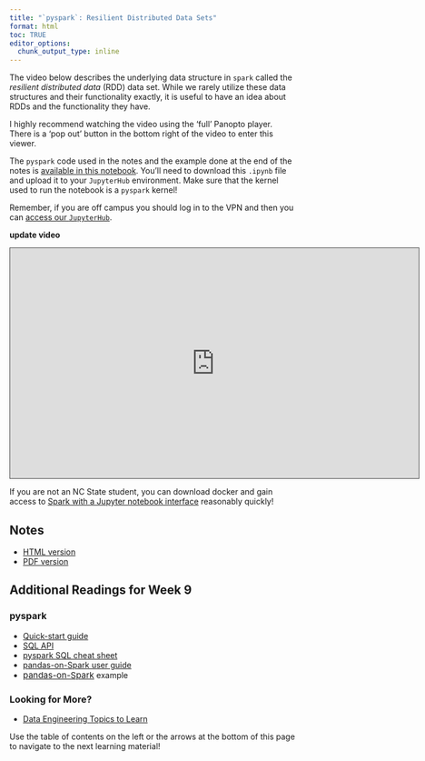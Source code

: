 ```yaml
---
title: "`pyspark`: Resilient Distributed Data Sets"
format: html
toc: TRUE
editor_options: 
  chunk_output_type: inline
---
```


The video below describes the underlying data structure in `spark` called the *resilient distributed data* (RDD) data set. While we rarely utilize these data structures and their functionality exactly, it is useful to have an idea about RDDs and the functionality they have.

I highly recommend watching the video using the 'full' Panopto player. There is a 'pop out' button in the bottom right of the video to enter this viewer.

The `pyspark` code used in the notes and the example done at the end of the notes is <a href = "pyspark_notebook.ipynb" target = "_blank">available in this notebook</a>. You'll need to download this `.ipynb` file and upload it to your `JupyterHub` environment. Make sure that the kernel used to run the notebook is a `pyspark` kernel!

Remember, if you are off campus you should log in to the VPN and then you can [access our `JupyterHub`](https://jhub.cos.ncsu.edu/).

**update video**
```{=html}
<iframe src="https://ncsu.hosted.panopto.com/Panopto/Pages/Embed.aspx?id=ae82211f-546d-4e2d-9c91-b0fe018434ea&autoplay=false&offerviewer=true&showtitle=true&showbrand=true&captions=false&interactivity=all" height="405" width="720" style="border: 1px solid #464646;" allowfullscreen allow="autoplay" aria-label="Panopto Embedded Video Player" aria-description="13-EDA" ></iframe>
```

If you are not an NC State student, you can download docker and gain access to [Spark with a Jupyter notebook interface](https://hub.docker.com/r/jupyter/all-spark-notebook) reasonably quickly! 


## Notes

- <a href = "10-pyspark_RDD.html" target = "_blank">HTML version</a>
- <a href = "PDFs/10-pyspark_RDD.pdf" target = "_blank">PDF version</a>


## Additional Readings for Week 9

### pyspark

- <a href="https://spark.apache.org/docs/latest/api/python/getting_started/quickstart_df.html" target="_blank">Quick-start guide</a>
- <a href="https://spark.apache.org/docs/latest/sql-programming-guide.html" target="_blank">SQL API</a>
- <a href = "https://s3.amazonaws.com/assets.datacamp.com/blog_assets/PySpark_SQL_Cheat_Sheet_Python.pdf" target = "_blank">pyspark SQL cheat sheet</a>
- <a href="https://spark.apache.org/docs/latest/api/python/user_guide/pandas_on_spark/index.html" target="_blank">pandas-on-Spark user guide</a>
- <a href="https://towardsdatascience.com/run-pandas-as-fast-as-spark-f5eefe780c45" target="_blank" style="background-color: rgb(255, 255, 255); font-size: 0.9375rem;">pandas-on-Spark</a> example

### Looking for More?

- <a href="https://awesomedataengineering.com/" target="_blank">Data Engineering Topics to Learn</a>

Use the table of contents on the left or the arrows at the bottom of this page to navigate to the next learning material!